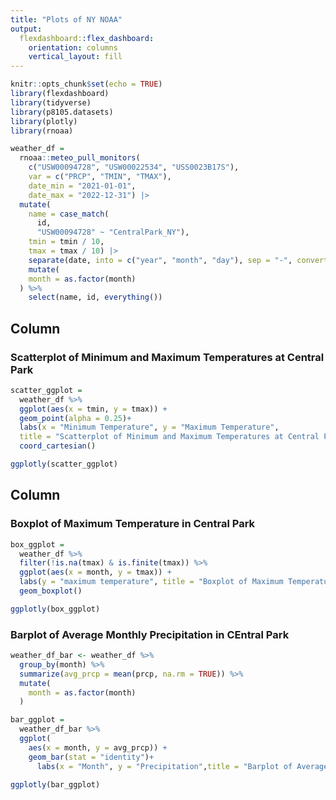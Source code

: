 ```yaml
---
title: "Plots of NY NOAA"
output: 
  flexdashboard::flex_dashboard:
    orientation: columns
    vertical_layout: fill
---
```


```r
knitr::opts_chunk$set(echo = TRUE)
library(flexdashboard)
library(tidyverse)
library(p8105.datasets)
library(plotly)
library(rnoaa)
```


```r
weather_df = 
  rnoaa::meteo_pull_monitors(
    c("USW00094728", "USW00022534", "USS0023B17S"),
    var = c("PRCP", "TMIN", "TMAX"), 
    date_min = "2021-01-01",
    date_max = "2022-12-31") |>
  mutate(
    name = case_match(
      id, 
      "USW00094728" ~ "CentralPark_NY"),
    tmin = tmin / 10,
    tmax = tmax / 10) |>
    separate(date, into = c("year", "month", "day"), sep = "-", convert = TRUE) %>% 
    mutate(
    month = as.factor(month)
  ) %>% 
    select(name, id, everything())
```
Column {data-width=650}
-----------------------------------------------------------------------
### Scatterplot of Minimum and Maximum Temperatures at Central Park
```r
scatter_ggplot = 
  weather_df %>% 
  ggplot(aes(x = tmin, y = tmax)) + 
  geom_point(alpha = 0.25)+
  labs(x = "Minimum Temperature", y = "Maximum Temperature",
  title = "Scatterplot of Minimum and Maximum Temperatures at Central Park") +
  coord_cartesian()

ggplotly(scatter_ggplot)
```


Column {data-width=350}
-----------------------------------------------------------------------

### Boxplot of Maximum Temperature in Central Park

```r
box_ggplot = 
  weather_df %>% 
  filter(!is.na(tmax) & is.finite(tmax)) %>%
  ggplot(aes(x = month, y = tmax)) + 
  labs(y = "maximum temperature", title = "Boxplot of Maximum Temperature in Central Park") +
  geom_boxplot()

ggplotly(box_ggplot)
```

### Barplot of Average Monthly Precipitation in CEntral Park 

```r
weather_df_bar <- weather_df %>%
  group_by(month) %>%
  summarize(avg_prcp = mean(prcp, na.rm = TRUE)) %>% 
  mutate(
    month = as.factor(month)
  )

bar_ggplot =
  weather_df_bar %>% 
  ggplot(
    aes(x = month, y = avg_prcp)) +
    geom_bar(stat = "identity")+
      labs(x = "Month", y = "Precipitation",title = "Barplot of Average Monthly Precipitation in Central Park")

ggplotly(bar_ggplot)
```